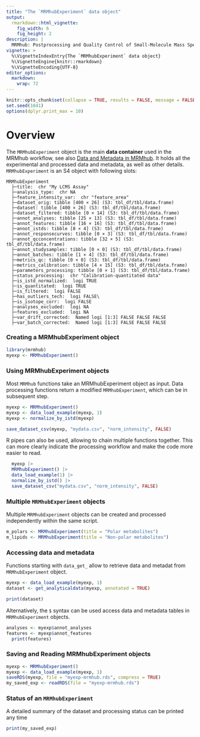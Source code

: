 ```yaml
---
title: "The `MRMhubExperiment` data object"
output: 
  rmarkdown::html_vignette:
    fig_width: 6
    fig_height: 2
description: |
  MRMhub: Postprocessing and Quality Control of Small-Molecule Mass Spectrometry Data 
vignette: >
  %\VignetteIndexEntry{The `MRMhubExperiment` data object}
  %\VignetteEngine{knitr::rmarkdown}
  %\VignetteEncoding{UTF-8}
editor_options: 
  markdown: 
    wrap: 72
---
```


```r
knitr::opts_chunk$set(collapse = TRUE, results = FALSE, message = FALSE, comment = "#>", out.width = "100%")
set.seed(1041)
options(dplyr.print_max = 10)
```

# Overview

The `MRMhubExperiment` object is the main **data container** used in the
MRMhub workflow, see also [Data and Metadata in MRMhub](01_datastructure.html).
It holds all the experimental and processed
data and metadata, as well as other details. `MRMhubExperiment` is an S4
object with following slots:

```         
MRMhubExperiment
  ├─title:  chr "My LCMS Assay"
  ├─analysis_type:  chr NA
  ├─feature_intensity_var:  chr "feature_area"
  ├─dataset_orig: tibble [400 × 26] (S3: tbl_df/tbl/data.frame)
  ├─dataset: tibble [400 × 26] (S3: tbl_df/tbl/data.frame)
  ├─dataset_filtered: tibble [0 × 14] (S3: tbl_df/tbl/data.frame)
  ├─annot_analyses: tibble [25 × 13] (S3: tbl_df/tbl/data.frame)
  ├─annot_features: tibble [16 × 16] (S3: tbl_df/tbl/data.frame)
  ├─annot_istds: tibble [8 × 4] (S3: tbl_df/tbl/data.frame)
  ├─annot_responsecurves: tibble [0 × 3] (S3: tbl_df/tbl/data.frame)
  ├─annot_qcconcentrations: tibble [32 × 5] (S3: tbl_df/tbl/data.frame)
  ├─annot_studysamples: tibble [0 × 0] (S3: tbl_df/tbl/data.frame)
  ├─annot_batches: tibble [1 × 4] (S3: tbl_df/tbl/data.frame)
  ├─metrics_qc: tibble [0 × 0] (S3: tbl_df/tbl/data.frame)
  ├─metrics_calibration: tibble [4 × 15] (S3: tbl_df/tbl/data.frame)
  ├─parameters_processing: tibble [0 × 1] (S3: tbl_df/tbl/data.frame)
  ├─status_processing:  chr "Calibration-quantitated data"
  ├─is_istd_normalized:  logi TRUE
  ├─is_quantitated:  logi TRUE
  ├─is_filtered:  logi FALSE
  ├─has_outliers_tech:  logi FALSE\
  ├─is_isotope_corr:  logi FALSE
  ├─analyses_excluded:  logi NA
  ├─features_excluded:  logi NA
  ├─var_drift_corrected:  Named logi [1:3] FALSE FALSE FALSE
  ├─var_batch_corrected:  Named logi [1:3] FALSE FALSE FALSE
```

### Creating a MRMhubExperiment object

```r
library(mrmhub)
myexp <- MRMhubExperiment()
```

### Using MRMhubExperiment objects

Most `MRMhub` functions take an MRMhubExperiment object as input. Data
processing functions return a modified `MRMhubExperiment`, which can be
in subsequent step.

```r
myexp <- MRMhubExperiment()
myexp <- data_load_example(myexp, 1)
myexp <- normalize_by_istd(myexp)

save_dataset_csv(myexp, "mydata.csv", "norm_intensity", FALSE)

```

R pipes can also be used, allowing to chain multiple functions together.
This can more clearly indicate the processing workflow and make the code
more easier to read.

```r
  myexp |> 
  MRMhubExperiment() |>
  data_load_example(1) |>
  normalize_by_istd() |>
  save_dataset_csv("mydata.csv", "norm_intensity", FALSE)

```

### Multiple `MRMhubExperiment` objects

Multiple `MRMhubExperiment` objects can be created and processed
independently within the same script.

```r
m_polars <- MRMhubExperiment(title = "Polar metabolites")
m_lipids <- MRMhubExperiment(title = "Non-polar metabolites")

```

### Accessing data and metadata

Functions starting with `data_get_` allow to retrieve data and metadat
from `MRMhubExperiment` object.

```r
myexp <- data_load_example(myexp, 1)
dataset <- get_analyticaldata(myexp, annotated = TRUE)

print(dataset)
```

Alternatively, the `$` syntax can be used access data and metadata
tables in `MRMhubExperiment` objects.

```r
analyses <- myexp$annot_analyses
features <- myexp$annot_features
  print(features)

```

### Saving and Reading MRMhubExperiment objects

```r
myexp <- MRMhubExperiment()
myexp <- data_load_example(myexp, 1)
saveRDS(myexp, file = "myexp-mrmhub.rds", compress = TRUE)
my_saved_exp <- readRDS(file = "myexp-mrmhub.rds")
```

### Status of an `MRMhubExperiment`

A detailed summary of the dataset and processing status can be printed
any time

```r
print(my_saved_exp)
```
